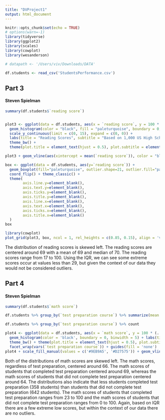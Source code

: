 ```yaml
---
title: "DVProject1"
output: html_document
---
```


```r
knitr::opts_chunk$set(echo = TRUE)
# options(warn=-1)
library(tidyverse)
library(ggplot2)
library(scales)
library(cowplot)
library(wesanderson)

# datapath <- '/Users/viv/Downloads/DATA'
```  

```r
df.students <- read_csv('StudentsPerformance.csv')
```




## Part 3
#### Steven Spielman

```r
summary(df.students$`reading score`)


plot3 <- ggplot(data = df.students, aes(x = `reading score`, y = 100 * (..count../sum(..count..)))) +
  geom_histogram(color = "black", fill = "paleturquoise", boundary = 0, binwidth = 5)  +
  scale_y_continuous(limit = c(0, 15), expand = c(0, 0)) +
  labs(title = "Reading Scores", subtitle = "Based on 1,000 US High School Students", x = "Score", y = "Percent (%)", caption = "Data From Kaggle: Student Performance")  +
  theme_bw() +
  theme(plot.title = element_text(hjust = 0.5), plot.subtitle = element_text(hjust = 0.5))

plot3 + geom_vline(aes(xintercept = mean(`reading score`)), color = "black", linetype = "dashed", size = 0.8)

box <- ggplot(data = df.students, aes(y=`reading score`)) +
  geom_boxplot(fill="paleturquoise", outlier.shape=21, outlier.fill="paleturquoise", outlier.alpha=0.3) +
  coord_flip() + theme_classic() +
  theme(
        axis.line.y=element_blank(),
        axis.text.y=element_blank(),
        axis.ticks.y=element_blank(),
        axis.title.y=element_blank(),
        axis.line.x=element_blank(),
        axis.text.x=element_blank(),
        axis.ticks.x=element_blank(),
        axis.title.x=element_blank()
  )
box

library(cowplot)
plot_grid(plot3, box, ncol = 1, rel_heights = c(0.85, 0.15), align = 'v', axis = 'lr')
```

The distribution of reading scores is skewed left. The reading scores are centered around 69 with a mean of 69 and median of 70. The reading scores range from 17 to 100. Using the IQR, we can see some extreme scores occur at values less than 29, but given the context of our data they would not be considered outliers.



## Part 4
#### Steven Spielman

```r
summary(df.students$`math score`)

df.students %>% group_by(`test preparation course`) %>% summarize(mean = mean(`math score`), median = median(`math score`), max = max(`math score`), min = min(`math score`))

df.students %>% group_by(`test preparation course`) %>% count

plot4 <- ggplot(data = df.students, aes(x = `math score`, y = 100 * (..count../sum(..count..)), fill = `test preparation course`)) +
  geom_histogram(color = 'black', boundary = 0, binwidth = 5) + labs(title = "Math Scores by Test Preparation", subtitle = "Based on 1,000 US High School Students", x = "Score", y = "Percent (%)", caption = "Data From Kaggle: Student Performance")  + scale_y_continuous(limit = c(0, 10), expand = c(0, 0)) + 
  theme_bw() + theme(plot.title = element_text(hjust = 0.5), plot.subtitle = element_text(hjust = 0.5)) +
  facet_wrap(vars(`test preparation course`)) + guides(fill = 'none') 
plot4 + scale_fill_manual(values = c('#9EB9A5', '#D27575')) + geom_vline(aes(xintercept = mean(`math score`)), color = "black", linetype = "dashed", size = 0.5)
```

Both of the distributions of math scores are skewed left. The math scores, regardless of test preparation, centered around 66. The math scores of students that completed test preparation centered around 69, whereas the math scores of students that did not complete test preparation centered around 64. The distributions also indicate that less students completed test preparation (358 students) than students that did not complete test preparation (642 students). The math scores of students that completed test preparation ranges from 23 to 100 and the math scores of students that did not complete test preparation ranges from 0 to 100. Again, based on IQR there are a few extreme low scores, but within the context of our data there are no outliers.
